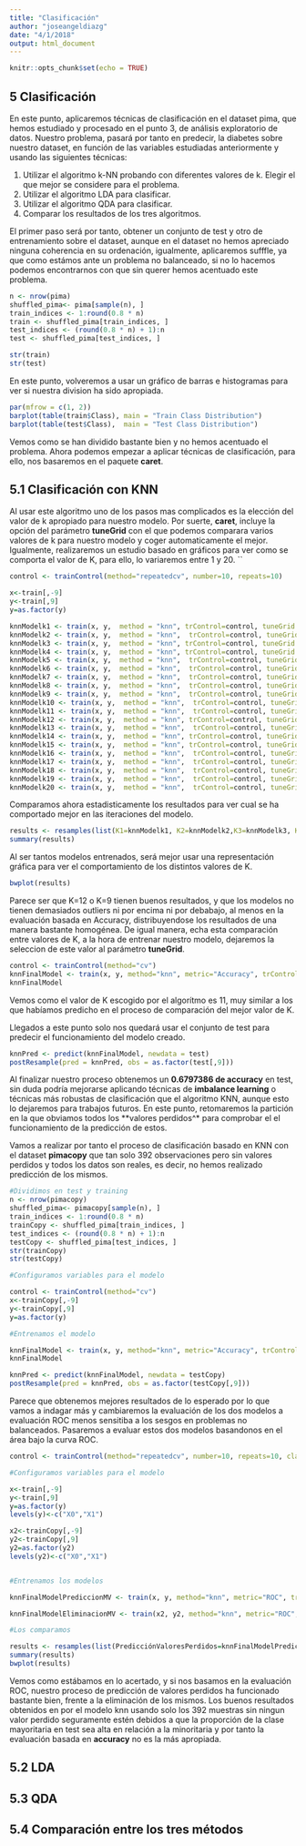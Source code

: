 ```yaml
---
title: "Clasificación"
author: "joseangeldiazg"
date: "4/1/2018"
output: html_document
---
```


```r
knitr::opts_chunk$set(echo = TRUE)
```

## 5 Clasificación 

En este punto, aplicaremos técnicas de clasificación en el dataset pima, que hemos estudiado y procesado en el punto 3, de análisis exploratorio de datos. Nuestro problema, pasará por tanto en predecir, la diabetes sobre nuestro dataset, en función de las variables estudiadas anteriormente y usando las siguientes técnicas:

1. Utilizar el algoritmo k-NN probando con diferentes valores de k. Elegir el que mejor se considere para el problema. 
2. Utilizar el algoritmo LDA para clasificar.
3. Utilizar el algoritmo QDA para clasificar.
4. Comparar los resultados de los tres algoritmos.


El primer paso será por tanto, obtener un conjunto de test y otro de entrenamiento sobre el dataset, aunque en el dataset no hemos apreciado ninguna coherencia en su ordenación, igualmente, aplicaremos sufffle, ya que como estámos ante un problema no balanceado, si no lo hacemos podemos encontrarnos con que sin querer hemos acentuado este problema. 


```r
n <- nrow(pima)
shuffled_pima<- pima[sample(n), ]
train_indices <- 1:round(0.8 * n)
train <- shuffled_pima[train_indices, ]
test_indices <- (round(0.8 * n) + 1):n
test <- shuffled_pima[test_indices, ]

str(train)
str(test)
```

En este punto, volveremos a usar un gráfico de barras e histogramas para ver si nuestra division ha sido apropiada. 


```r
par(mfrow = c(1, 2))
barplot(table(train$Class), main = "Train Class Distribution")
barplot(table(test$Class),  main = "Test Class Distribution")
```

Vemos como se han dividido bastante bien y no hemos acentuado el problema. Ahora podemos empezar a aplicar técnicas de clasificación, para ello, nos basaremos en el paquete **caret**.


## 5.1 Clasificación con KNN


Al usar este algoritmo uno de los pasos mas complicados es la elección del valor de k apropiado para nuestro modelo. Por suerte, **caret**, incluye la opción del parámetro **tuneGrid** con el que podemos comparara varios valores de k para nuestro modelo y coger automaticamente el mejor. Igualmente, realizaremos un estudio basado en gráficos para ver como se comporta el valor de K, para ello, lo variaremos entre 1 y 20. 
``



```r
control <- trainControl(method="repeatedcv", number=10, repeats=10)

x<-train[,-9]
y<-train[,9]
y=as.factor(y)

knnModelk1 <- train(x, y,  method = "knn", trControl=control, tuneGrid = data.frame(.k=1))
knnModelk2 <- train(x, y,  method = "knn",  trControl=control, tuneGrid = data.frame(.k=2))
knnModelk3 <- train(x, y,  method = "knn", trControl=control, tuneGrid = data.frame(.k=3))
knnModelk4 <- train(x, y,  method = "knn", trControl=control, tuneGrid = data.frame(.k=4))
knnModelk5 <- train(x, y,  method = "knn",  trControl=control, tuneGrid = data.frame(.k=5))
knnModelk6 <- train(x, y,  method = "knn",  trControl=control, tuneGrid = data.frame(.k=6))
knnModelk7 <- train(x, y,  method = "knn",  trControl=control, tuneGrid = data.frame(.k=7))
knnModelk8 <- train(x, y,  method = "knn",  trControl=control, tuneGrid = data.frame(.k=8))
knnModelk9 <- train(x, y,  method = "knn",  trControl=control, tuneGrid = data.frame(.k=9))
knnModelk10 <- train(x, y,  method = "knn",  trControl=control, tuneGrid = data.frame(.k=10))
knnModelk11 <- train(x, y,  method = "knn",  trControl=control, tuneGrid = data.frame(.k=11))
knnModelk12 <- train(x, y,  method = "knn", trControl=control, tuneGrid = data.frame(.k=12))
knnModelk13 <- train(x, y,  method = "knn",  trControl=control, tuneGrid = data.frame(.k=13))
knnModelk14 <- train(x, y,  method = "knn", trControl=control, tuneGrid = data.frame(.k=14))
knnModelk15 <- train(x, y,  method = "knn", trControl=control, tuneGrid = data.frame(.k=15))
knnModelk16 <- train(x, y,  method = "knn",  trControl=control, tuneGrid = data.frame(.k=16))
knnModelk17 <- train(x, y,  method = "knn",  trControl=control, tuneGrid = data.frame(.k=17))
knnModelk18 <- train(x, y,  method = "knn",  trControl=control, tuneGrid = data.frame(.k=18))
knnModelk19 <- train(x, y,  method = "knn",  trControl=control, tuneGrid = data.frame(.k=19))
knnModelk20 <- train(x, y,  method = "knn",  trControl=control, tuneGrid = data.frame(.k=20))
```

Comparamos ahora estadisticamente los resultados para ver cual se ha comportado mejor en las iteraciones del modelo. 

```r
results <- resamples(list(K1=knnModelk1, K2=knnModelk2,K3=knnModelk3, K4=knnModelk4, K5=knnModelk5, K6=knnModelk6,K7=knnModelk7, K8=knnModelk8, K9=knnModelk9, K10=knnModelk10, K11=knnModelk11, K12=knnModelk12, K13=knnModelk13, K14=knnModelk14, K15=knnModelk15, K16=knnModelk16, K17=knnModelk17, K18=knnModelk18, K19=knnModelk19, K20=knnModelk20))
summary(results)
```

Al ser tantos modelos entrenados, será mejor usar una representación gráfica para ver el comportamiento de los distintos valores de K. 

```r
bwplot(results)
```

Parece ser que K=12 o K=9 tienen buenos resultados, y que los modelos no tienen demasiados outliers ni por encima ni por debabajo, al menos en la evaluación basada en Accuracy, distribuyendose los resultados de una manera bastante homogénea. De igual manera, echa esta comparación entre valores de K, a la hora de entrenar nuestro modelo, dejaremos la seleccion de este valor al parámetro **tuneGrid**.

```r
control <- trainControl(method="cv")
knnFinalModel <- train(x, y, method="knn", metric="Accuracy", trControl=control,tuneGrid = data.frame(.k=1:20))
knnFinalModel
```

Vemos como el valor de K escogido por el algorítmo es 11, muy similar a los que habíamos predicho en el proceso de comparación del mejor valor de K. 

Llegados a este punto solo nos quedará usar el conjunto de test para predecir el funcionamiento del modelo creado. 

```r
knnPred <- predict(knnFinalModel, newdata = test)
postResample(pred = knnPred, obs = as.factor(test[,9]))
```


Al finalizar nuestro proceso obtenemos un **0.6797386 de accuracy** en test, sin duda podría mejorarse aplicando técnicas de **imbalance learning** o técnicas más robustas de clasificación que el algoritmo KNN, aunque esto lo dejaremos para trabajos futuros. En este punto, retomaremos la partición en la que obviamos todos los **valores perdidos^* para comprobar el el funcionamiento de la predicción de estos.

Vamos a realizar por tanto el proceso de clasificación basado en KNN con el dataset **pimacopy** que tan solo 392 observaciones pero sin valores perdidos y todos los datos son reales, es decir, no hemos realizado predicción de los mismos. 


```r
#Dividimos en test y training
n <- nrow(pimacopy)
shuffled_pima<- pimacopy[sample(n), ]
train_indices <- 1:round(0.8 * n)
trainCopy <- shuffled_pima[train_indices, ]
test_indices <- (round(0.8 * n) + 1):n
testCopy <- shuffled_pima[test_indices, ]
str(trainCopy)
str(testCopy)

#Configuramos variables para el modelo

control <- trainControl(method="cv")
x<-trainCopy[,-9]
y<-trainCopy[,9]
y=as.factor(y)

#Entrenamos el modelo

knnFinalModel <- train(x, y, method="knn", metric="Accuracy", trControl=control,tuneGrid = data.frame(.k=1:20))
knnFinalModel
```


```r
knnPred <- predict(knnFinalModel, newdata = testCopy)
postResample(pred = knnPred, obs = as.factor(testCopy[,9]))
```

Parece que obtenemos mejores resultados de lo esperado por lo que vamos a indagar más y cambiaremos la evaluación de los dos modelos a evaluación ROC menos sensitiba a los sesgos en problemas no balanceados. Pasaremos a evaluar estos dos modelos basandonos en el área bajo la curva ROC. 


```r
control <- trainControl(method="repeatedcv", number=10, repeats=10, classProbs = TRUE, summaryFunction=twoClassSummary)

#Configuramos variables para el modelo

x<-train[,-9]
y<-train[,9]
y=as.factor(y)
levels(y)<-c("X0","X1")

x2<-trainCopy[,-9]
y2<-trainCopy[,9]
y2=as.factor(y2)
levels(y2)<-c("X0","X1")


#Entrenamos los modelos

knnFinalModelPrediccionMV <- train(x, y, method="knn", metric="ROC", trControl=control, tuneGrid = data.frame(.k=1:20))

knnFinalModelEliminacionMV <- train(x2, y2, method="knn", metric="ROC", trControl=control, tuneGrid = data.frame(.k=1:20))

#Los comparamos 

results <- resamples(list(PredicciónValoresPerdidos=knnFinalModelPrediccionMV, EliminaciónValoresPerdidos=knnFinalModelEliminacionMV))
summary(results)
bwplot(results)
```

Vemos como estábamos en lo acertado, y si nos basamos en la evaluación ROC, nuestro proceso de predicción de valores perdidos ha funcionado bastante bien, frente a la eliminación de los mismos. Los buenos resultados obtenidos en por el modelo knn usando solo los 392 muestras sin ningun valor perdido seguramente estén debidos a que la proporción de la clase mayoritaria en test sea alta en relación a la minoritaria y por tanto la evaluación basada en **accuracy** no es la más apropiada. 

## 5.2 LDA 


## 5.3  QDA 


## 5.4  Comparación entre los tres métodos





